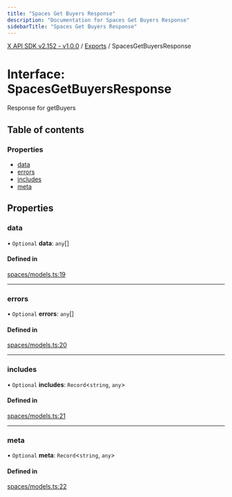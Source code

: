 ```yaml
---
title: "Spaces Get Buyers Response"
description: "Documentation for Spaces Get Buyers Response"
sidebarTitle: "Spaces Get Buyers Response"
---
```


[X API SDK v2.152 - v1.0.0](../README.md) / [Exports](../modules.md) / SpacesGetBuyersResponse

# Interface: SpacesGetBuyersResponse

Response for getBuyers

## Table of contents

### Properties

- [data](SpacesGetBuyersResponse.md#data)
- [errors](SpacesGetBuyersResponse.md#errors)
- [includes](SpacesGetBuyersResponse.md#includes)
- [meta](SpacesGetBuyersResponse.md#meta)

## Properties

### data

• `Optional` **data**: `any`[]

#### Defined in

[spaces/models.ts:19](https://github.com/xdevplatform/xdk/blob/ad4172ef5f68f089e0f077a190b271016dd35bf7/xdk/typescript/src/spaces/models.ts#L19)

___

### errors

• `Optional` **errors**: `any`[]

#### Defined in

[spaces/models.ts:20](https://github.com/xdevplatform/xdk/blob/ad4172ef5f68f089e0f077a190b271016dd35bf7/xdk/typescript/src/spaces/models.ts#L20)

___

### includes

• `Optional` **includes**: `Record`\<`string`, `any`\>

#### Defined in

[spaces/models.ts:21](https://github.com/xdevplatform/xdk/blob/ad4172ef5f68f089e0f077a190b271016dd35bf7/xdk/typescript/src/spaces/models.ts#L21)

___

### meta

• `Optional` **meta**: `Record`\<`string`, `any`\>

#### Defined in

[spaces/models.ts:22](https://github.com/xdevplatform/xdk/blob/ad4172ef5f68f089e0f077a190b271016dd35bf7/xdk/typescript/src/spaces/models.ts#L22)
